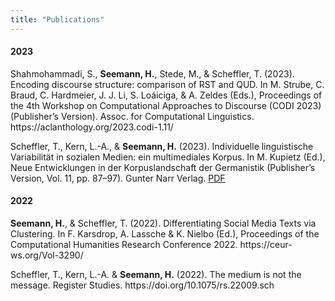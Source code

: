 ---
title: "Publications"
---

<!-- #### Submitted/under review -->


#### 2023

Shahmohammadi, S., **Seemann, H.**, Stede, M., & Scheffler, T. (2023). Encoding discourse
structure: comparison of RST and QUD. In M. Strube, C. Braud, C. Hardmeier, J. J. Li, S.
Loáiciga, & A. Zeldes (Eds.), Proceedings of the 4th Workshop on Computational Approaches to
Discourse (CODI 2023) (Publisher’s Version). Assoc. for Computational Linguistics.
https://aclanthology.org/2023.codi-1.11/

Scheffler, T., Kern, L.-A., & **Seemann, H.** (2023). Individuelle linguistische Variabilität in sozialen Medien: ein multimediales Korpus. In M. Kupietz (Ed.), Neue Entwicklungen in der Korpuslandschaft der Germanistik (Publisher’s Version, Vol. 11, pp. 87–97). Gunter Narr Verlag. [PDF](https://elibrary.narr.digital/content/chapter/10.24053/9783823396024_10.pdf)


#### 2022

**Seemann, H.**, & Scheffler, T. (2022). Differentiating Social Media Texts via Clustering. In F.
Karsdrop, A. Lassche & K. Nielbo (Ed.), Proceedings of the Computational Humanities Research
Conference 2022. https://ceur-ws.org/Vol-3290/

Scheffler, T., Kern, L.-A. & **Seemann, H.** (2022). The medium is not the message. Register
Studies. https://doi.org/10.1075/rs.22009.sch






